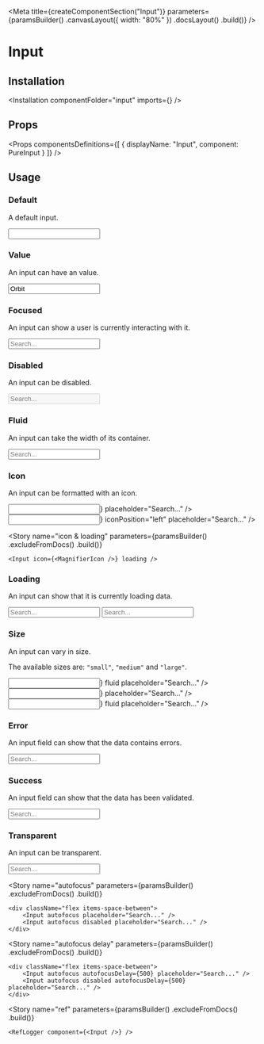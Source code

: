 
<Meta
    title={createComponentSection("Input")}
    parameters={paramsBuilder()
        .canvasLayout({ width: "80%" })
        .docsLayout(<ReactComponentsLayout semanticPath="/elements/input" />)
        .build()}
/>

# Input

## Installation

<Installation componentFolder="input" imports={<Imports />} />

## Props

<HocWarning componentName="Input" semanticPath="/elements/input" />

<Props
    componentsDefinitions={[
        { displayName: "Input", component: PureInput }
    ]}
/>

## Usage

### Default

A default input.

<Preview>
    <Story name="default">
        <Input />
    </Story>
</Preview>

### Value

An input can have an value.

<Preview>
    <Story name="value">
        <Input value="Orbit" />
    </Story>
</Preview>

### Focused

An input can show a user is currently interacting with it.

<Preview>
    <Story name="focused">
        <Input focus placeholder="Search..." />
    </Story>
</Preview>

### Disabled

An input can be disabled.

<Preview>
    <Story name="disabled">
        <Input disabled placeholder="Search..." />
    </Story>
</Preview>

### Fluid

An input can take the width of its container.

<Preview>
    <Story name="fluid">
        <Input fluid placeholder="Search..." />
    </Story>
</Preview>

### Icon

An input can be formatted with an icon.

<Preview>
    <Story name="icon">
        <div className="flex items-space-between">
            <Input icon={<MagnifierIcon />} placeholder="Search..." />
            <Input icon={<MagnifierIcon />} iconPosition="left" placeholder="Search..." />
        </div>
    </Story>
</Preview>

<Story
    name="icon & loading"
    parameters={paramsBuilder()
        .excludeFromDocs()
        .build()}
>
    <Input icon={<MagnifierIcon />} loading />
</Story>

### Loading

An input can show that it is currently loading data.

<Preview>
    <Story name="loading">
        <div className="flex items-space-between">
            <Input loading placeholder="Search..." />
            <Input loading iconPosition="left" placeholder="Search..." />
        </div>
    </Story>
</Preview>

### Size

An input can vary in size.

The available sizes are: `"small"`, `"medium"` and `"large"`.

<Preview>
    <Story name="size">
        <div className="flex flex-row items-end items-space-between">
            <div className="flex-auto">
                <Input size="small" icon={<MagnifierIcon />} fluid placeholder="Search..." />
            </div>
            <div className="flex-auto">
                <Input fluid icon={<MagnifierIcon />} placeholder="Search..." />
            </div>
            <div className="flex-auto">
                <Input size="large" icon={<MagnifierIcon />} fluid placeholder="Search..." />
            </div>
        </div>
    </Story>
</Preview>

### Error

An input field can show that the data contains errors.

<Preview>
    <Story name="error">
        <Input error placeholder="Search..." />
    </Story>
</Preview>

### Success

An input field can show that the data has been validated.

<Preview>
    <Story name="success">
        <Input className="success" placeholder="Search..." />
    </Story>
</Preview>

### Transparent

An input can be transparent.

<Preview>
    <Story name="transparent">
        <Input transparent placeholder="Search..." />
    </Story>
</Preview>

<Story
    name="autofocus"
    parameters={paramsBuilder()
        .excludeFromDocs()
        .build()}
>
    <div className="flex items-space-between">
        <Input autofocus placeholder="Search..." />
        <Input autofocus disabled placeholder="Search..." />
    </div>
</Story>

<Story
    name="autofocus delay"
    parameters={paramsBuilder()
        .excludeFromDocs()
        .build()}
>
    <div className="flex items-space-between">
        <Input autofocus autofocusDelay={500} placeholder="Search..." />
        <Input autofocus disabled autofocusDelay={500} placeholder="Search..." />
    </div>
</Story>

<Story
    name="ref"
    parameters={paramsBuilder()
        .excludeFromDocs()
        .build()}
>
    <RefLogger component={<Input />} />
</Story>

